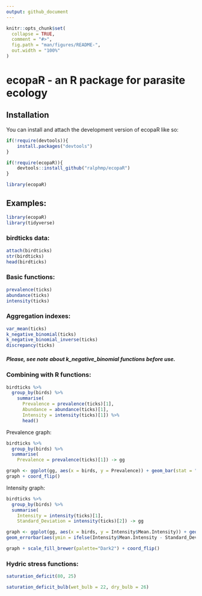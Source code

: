 ```yaml
---
output: github_document
---
```


<!-- README.md is generated from README.Rmd. Please edit that file -->

```r
knitr::opts_chunk$set(
  collapse = TRUE,
  comment = "#>",
  fig.path = "man/figures/README-",
  out.width = "100%"
)
```

# ecopaR - an R package for parasite ecology

<!-- badges: start -->
<!-- badges: end -->



## Installation

You can install and attach the development version of ecopaR like so:

```r
if(!require(devtools)){
    install.packages("devtools")
}

if(!require(ecopaR)){
    devtools::install_github("ralphmp/ecopaR")
}

library(ecopaR)
```

## Examples:



```r
library(ecopaR)
library(tidyverse)

```

### birdticks data:

```r

attach(birdticks)
str(birdticks)
head(birdticks)

```

### Basic functions:
```r

prevalence(ticks)
abundance(ticks)
intensity(ticks)


```


### Aggregation indexes:

```r

var_mean(ticks)
k_negative_binomial(ticks)
k_negative_binomial_inverse(ticks)
discrepancy(ticks)

```

##### Please, see note about k_negative_binomial functions before use.

### Combining with R functions:

```r

birdticks %>% 
  group_by(birds) %>% 
    summarise(
      Prevalence = prevalence(ticks)[1],
      Abundance = abundance(ticks)[1],
      Intensity = intensity(ticks)[1]) %>% 
      head()
```

Prevalence graph:

```r

birdticks %>% 
  group_by(birds) %>% 
  summarise(
    Prevalence = prevalence(ticks)[1]) -> gg

graph <- ggplot(gg, aes(x = birds, y = Prevalence)) + geom_bar(stat = "identity", fill="turquoise4")
graph + coord_flip()

```

Intensity graph:

```r

birdticks %>% 
  group_by(birds) %>% 
  summarise(
    Intensity = intensity(ticks)[1],
    Standard_Deviation = intensity(ticks)[2]) -> gg

graph <- ggplot(gg, aes(x = birds, y = Intensity$Mean.Intensity)) + geom_bar(stat = "identity", fill = "turquoise4" , position=position_dodge()) +
geom_errorbar(aes(ymin = ifelse(Intensity$Mean.Intensity - Standard_Deviation$Standard.Deviation < 0, 0, Intensity$Mean.Intensity - Standard_Deviation$Standard.Deviation), ymax = Intensity$Mean.Intensity + Standard_Deviation$Standard.Deviation), width = 0, position=position_dodge(.9))

graph + scale_fill_brewer(palette="Dark2") + coord_flip() 


```



### Hydric stress functions:


```r

saturation_deficit(80, 25)

saturation_deficit_bulb(wet_bulb = 22, dry_bulb = 26)

```

